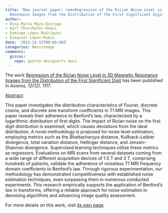 ```yaml
---
title: 'New journal paper: <em>Regression of the Rician Noise Level in 3D Magnetic
  Resonance Images from the Distribution of the First Significant Digit</em>'
author:
- Rosa María Maza-Quiroga
- Karl Thurnhofer-Hemsi
- Domingo López-Rodríguez
- Ezequiel López-Rubio
date: '2023-12-13T00:00:00Z'
categories: Neuroimage
comments:
  giscus:
    repo: quarto-dev/quarto-docs
---
```


The work <u>Regression of the Rician Noise Level in 3D Magnetic Resonance Images from the Distribution of the First Significant Digit</u> has been published in <em><em>Axioms</em>, 12(12), 1117</em>.

<u>Abstract</u>:



This paper investigates the distribution characteristics of Fourier, discrete cosine, and discrete sine transform coefficients in T1 MRI images. This paper reveals their adherence to Benford’s law, characterized by a logarithmic distribution of first digits. The impact of Rician noise on the first digit distribution is examined, which causes deviations from the ideal distribution. A novel methodology is proposed for noise level estimation, employing metrics such as the Bhattacharyya distance, Kullback–Leibler divergence, total variation distance, Hellinger distance, and Jensen–Shannon divergence. Supervised learning techniques utilize these metrics as regressors. Evaluations on MRI scans from several datasets coming from a wide range of different acquisition devices of 1.5 T and 3 T, comprising hundreds of patients, validate the adherence of noiseless T1 MRI frequency domain coefficients to Benford’s law. Through rigorous experimentation, our methodology has demonstrated competitiveness with established noise estimation techniques, even surpassing them in numerous conducted experiments. This research empirically supports the application of Benford’s law in transforms, offering a reliable approach for noise estimation in denoising algorithms and advancing image quality assessment.




For more details on this work, visit <a href='/publications/journals/2023-axioms2'>its own page</a>.
